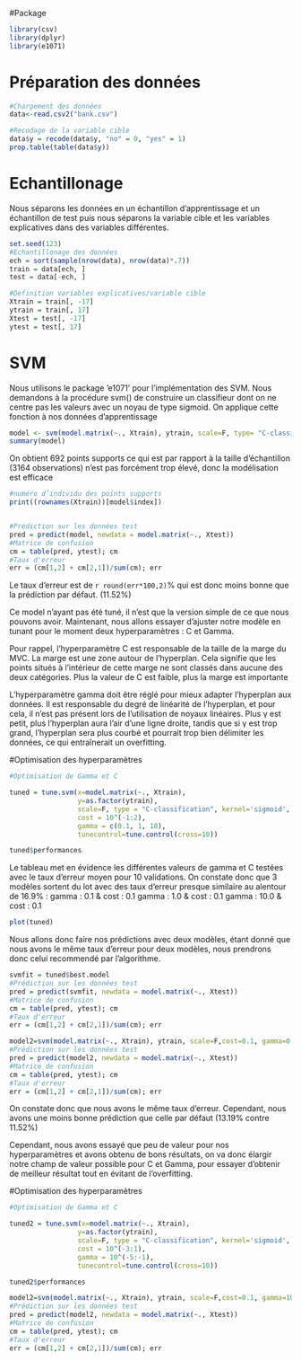 #Package
```r
library(csv)
library(dplyr)
library(e1071)
```


# Préparation des données
```r
#Chargement des données
data<-read.csv2("bank.csv")

#Recodage de la variable cible
data$y = recode(data$y, "no" = 0, "yes" = 1)
prop.table(table(data$y))

```
# Echantillonage
Nous séparons les données en un échantillon d'apprentissage et un échantillon de test puis nous séparons la variable cible et les variables explicatives dans des variables différentes.
```r
set.seed(123)
#Echantillonage des données
ech = sort(sample(nrow(data), nrow(data)*.7))
train = data[ech, ]
test = data[-ech, ]

#Definition variables explicatives/variable cible
Xtrain = train[, -17]
ytrain = train[, 17]
Xtest = test[, -17]
ytest = test[, 17]
```

# SVM
Nous utilisons le package ’e1071’ pour l’implémentation des SVM. Nous demandons à la procédure svm() de construire un classifieur dont on ne centre pas les valeurs avec un noyau de type sigmoid.
On applique cette fonction à nos données d'apprentissage
```r
model <- svm(model.matrix(~., Xtrain), ytrain, scale=F, type= "C-classification",kernel='sigmoid')
summary(model)
```

On obtient 692 points supports ce qui est par rapport à la taille d'échantillon (3164 observations) n'est pas forcément trop élevé, donc la modélisation est efficace

```r
#numéro d’individu des points supports
print((rownames(Xtrain))[model$index])
```
```r

```


```r
#Prédiction sur les données test
pred = predict(model, newdata = model.matrix(~., Xtest))
#Matrice de confusion
cm = table(pred, ytest); cm
#Taux d'erreur
err = (cm[1,2] + cm[2,1])/sum(cm); err
```
Le taux d'erreur est de `r round(err*100,2)`% qui est donc moins bonne que la prédiction par défaut. (11.52%)

Ce model n'ayant pas été tuné, il n'est que la version simple de ce que nous pouvons avoir.
Maintenant, nous allons essayer d'ajuster notre modèle en tunant pour le moment deux hyperparamètres : C et Gamma.

Pour rappel, l'hyperparamètre C est responsable de la taille de la marge du MVC. La marge  est une zone autour de l'hyperplan. Cela signifie que les points situés à l'intérieur de cette marge ne sont classés dans aucune des deux catégories.  Plus la valeur de C est faible, plus la marge est importante

L'hyperparamètre gamma doit être réglé pour mieux adapter l'hyperplan aux données.  Il est responsable du degré de linéarité de l'hyperplan, et pour cela, il n'est pas présent lors de l'utilisation de noyaux linéaires. Plus γ est petit, plus l'hyperplan aura l'air d'une ligne droite, tandis que si γ est trop grand, l'hyperplan sera plus courbé et pourrait trop bien délimiter les données, ce qui entraînerait un overfitting.


#Optimisation des hyperparamètres
```r
#Optimisation de Gamma et C

tuned = tune.svm(x=model.matrix(~., Xtrain),
                 y=as.factor(ytrain), 
                 scale=F, type = "C-classification", kernel='sigmoid',
                 cost = 10^(-1:2), 
                 gamma = c(0.1, 1, 10),
                 tunecontrol=tune.control(cross=10))

tuned$performances
```

Le tableau met en évidence les différentes valeurs de gamma et C testées avec le taux d'erreur moyen pour 10 validations.
On constate donc que 3 modèles sortent du lot avec des taux d'erreur presque similaire au alentour de 16.9% :
gamma : 0.1 & cost : 0.1
gamma : 1.0 & cost : 0.1
gamma : 10.0 & cost : 0.1

```r
plot(tuned)
```

Nous allons donc faire nos prédictions avec deux modèles, étant donné que nous avons le même taux d'erreur pour deux modèles, nous prendrons donc celui recommendé par l'algorithme.


```r
svmfit = tuned$best.model
#Prédiction sur les données test
pred = predict(svmfit, newdata = model.matrix(~., Xtest))
#Matrice de confusion
cm = table(pred, ytest); cm
#Taux d'erreur
err = (cm[1,2] + cm[2,1])/sum(cm); err
```

```r
model2=svm(model.matrix(~., Xtrain), ytrain, scale=F,cost=0.1, gamma=0.1, type= "C-classification",kernel='sigmoid')
#Prédiction sur les données test
pred = predict(model2, newdata = model.matrix(~., Xtest))
#Matrice de confusion
cm = table(pred, ytest); cm
#Taux d'erreur
err = (cm[1,2] + cm[2,1])/sum(cm); err
```
On constate donc que nous avons le même taux d'erreur. Cependant, nous avons une moins bonne prédiction que celle par défaut (13.19% contre 11.52%)

Cependant, nous avons essayé que peu de valeur pour nos hyperparamètres et avons obtenu de bons résultats, on va donc élargir notre champ de valeur possible pour C et Gamma, pour essayer d'obtenir de meilleur résultat tout en évitant de l'overfitting.

#Optimisation des hyperparamètres
```r
#Optimisation de Gamma et C

tuned2 = tune.svm(x=model.matrix(~., Xtrain),
                 y=as.factor(ytrain), 
                 scale=F, type = "C-classification", kernel='sigmoid',
                 cost = 10^(-3:1), 
                 gamma = 10^(-5:-1),
                 tunecontrol=tune.control(cross=10))

tuned2$performances
```


```r
model2=svm(model.matrix(~., Xtrain), ytrain, scale=F,cost=0.1, gamma=10^-1, type= "C-classification",kernel='sigmoid')
#Prédiction sur les données test
pred = predict(model2, newdata = model.matrix(~., Xtest))
#Matrice de confusion
cm = table(pred, ytest); cm
#Taux d'erreur
err = (cm[1,2] + cm[2,1])/sum(cm); err
```